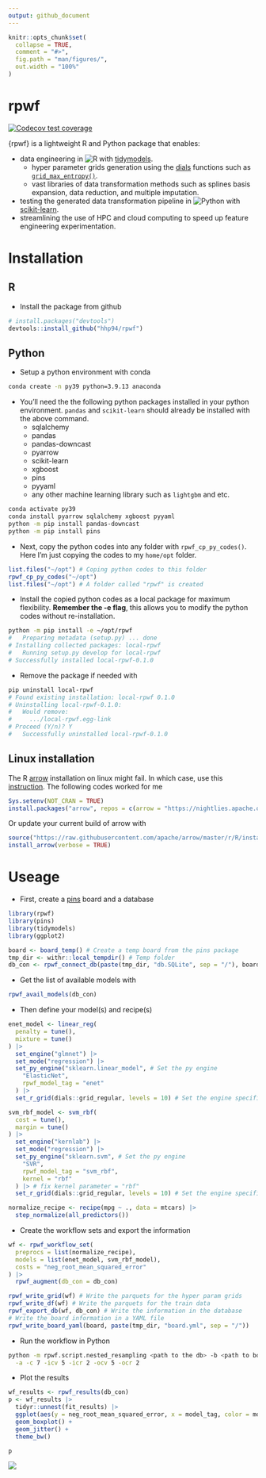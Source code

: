 ```yaml
---
output: github_document
---
```


<!-- README.md is generated from README.Rmd. Please edit that file -->

```r
knitr::opts_chunk$set(
  collapse = TRUE,
  comment = "#>",
  fig.path = "man/figures/",
  out.width = "100%"
)
```

# rpwf

<!-- badges: start -->
[![Codecov test coverage](https://codecov.io/gh/hhp94/rpwf/branch/master/graph/badge.svg)](https://app.codecov.io/gh/hhp94/rpwf?branch=master)
<!-- badges: end -->

{rpwf} is a lightweight R and Python package that enables:  

* data engineering in ![R](https://img.shields.io/static/v1?label=%20&message=%20&color=blue&logo=R) with [tidymodels](https://www.tidymodels.org/).  
  + hyper parameter grids generation using the [dials](https://dials.tidymodels.org/) functions
  such as [`grid_max_entropy()`](https://dials.tidymodels.org/reference/grid_max_entropy.html).  
  + vast libraries of data transformation methods such as splines basis expansion, data reduction, and multiple imputation.  
* testing the generated data transformation pipeline in ![Python](https://img.shields.io/static/v1?label=%20&message=%20&color=yellow&logo=Python) with [scikit-learn](https://scikit-learn.org/stable/index.html).  
* streamlining the use of HPC and cloud computing to speed up feature engineering experimentation.  

# Installation
## R
* Install the package from github   
```r
# install.packages("devtools")
devtools::install_github("hhp94/rpwf")
```

## Python
* Setup a python environment with conda  
```bash
conda create -n py39 python=3.9.13 anaconda
```

* You'll need the the following python packages installed in your python 
environment. `pandas` and `scikit-learn` should already be installed with the 
above command.  
  + sqlalchemy  
  + pandas  
  + pandas-downcast  
  + pyarrow  
  + scikit-learn  
  + xgboost  
  + pins
  + pyyaml
  + any other machine learning library such as `lightgbm` and etc.  

```bash
conda activate py39
conda install pyarrow sqlalchemy xgboost pyyaml
python -m pip install pandas-downcast
python -m pip install pins
```

* Next, copy the python codes into any folder with `rpwf_cp_py_codes()`. Here
I'm just copying the codes to my `home/opt` folder.  

```r
list.files("~/opt") # Coping python codes to this folder
rpwf_cp_py_codes("~/opt")
list.files("~/opt") # A folder called "rpwf" is created
```

* Install the copied python codes as a local package for maximum flexibility.
**Remember the -e flag**, this allows you to modify the python codes without 
re-installation.  

```bash
python -m pip install -e ~/opt/rpwf
#   Preparing metadata (setup.py) ... done
# Installing collected packages: local-rpwf
#   Running setup.py develop for local-rpwf
# Successfully installed local-rpwf-0.1.0
```

* Remove the package if needed with
```bash
pip uninstall local-rpwf
# Found existing installation: local-rpwf 0.1.0
# Uninstalling local-rpwf-0.1.0:
#   Would remove:
#     .../local-rpwf.egg-link
# Proceed (Y/n)? Y
#   Successfully uninstalled local-rpwf-0.1.0
```

## Linux installation
The R [arrow](https://arrow.apache.org/) installation on linux might fail. In 
which case, use this [instruction](https://cran.r-project.org/web/packages/arrow/vignettes/install.html). 
The following codes worked for me  

``` r
Sys.setenv(NOT_CRAN = TRUE)
install.packages("arrow", repos = c(arrow = "https://nightlies.apache.org/arrow/r", getOption("repos")))
```

Or update your current build of arrow with  

``` r
source("https://raw.githubusercontent.com/apache/arrow/master/r/R/install-arrow.R")
install_arrow(verbose = TRUE)
```

# Useage
* First, create a [pins](https://pins.rstudio.com/) board and a database   
```r
library(rpwf)
library(pins)
library(tidymodels)
library(ggplot2)

board <- board_temp() # Create a temp board from the pins package
tmp_dir <- withr::local_tempdir() # Temp folder
db_con <- rpwf_connect_db(paste(tmp_dir, "db.SQLite", sep = "/"), board) # Temp database
```

* Get the list of available models with
```r
rpwf_avail_models(db_con)
```

* Then define your model(s) and recipe(s)  
```r
enet_model <- linear_reg(
  penalty = tune(),
  mixture = tune()
) |>
  set_engine("glmnet") |>
  set_mode("regression") |>
  set_py_engine("sklearn.linear_model", # Set the py engine
    "ElasticNet",
    rpwf_model_tag = "enet"
  ) |>
  set_r_grid(dials::grid_regular, levels = 10) # Set the engine specific grid

svm_rbf_model <- svm_rbf(
  cost = tune(),
  margin = tune()
) |>
  set_engine("kernlab") |>
  set_mode("regression") |>
  set_py_engine("sklearn.svm", # Set the py engine
    "SVR",
    rpwf_model_tag = "svm_rbf",
    kernel = "rbf"
  ) |> # fix kernel parameter = "rbf"
  set_r_grid(dials::grid_regular, levels = 10) # Set the engine specific grid

normalize_recipe <- recipe(mpg ~ ., data = mtcars) |>
  step_normalize(all_predictors())
```

* Create the workflow sets and export the information
```r
wf <- rpwf_workflow_set(
  preprocs = list(normalize_recipe),
  models = list(enet_model, svm_rbf_model),
  costs = "neg_root_mean_squared_error"
) |>
  rpwf_augment(db_con = db_con)

rpwf_write_grid(wf) # Write the parquets for the hyper param grids
rpwf_write_df(wf) # Write the parquets for the train data
rpwf_export_db(wf, db_con) # Write the information in the database
# Write the board information in a YAML file
rpwf_write_board_yaml(board, paste(tmp_dir, "board.yml", sep = "/"))
```

* Run the workflow in Python
```bash
python -m rpwf.script.nested_resampling <path to the db> -b <path to board yaml> \
  -a -c 7 -icv 5 -icr 2 -ocv 5 -ocr 2
```

* Plot the results
```r
wf_results <- rpwf_results(db_con)
p <- wf_results |>
  tidyr::unnest(fit_results) |>
  ggplot(aes(y = neg_root_mean_squared_error, x = model_tag, color = model_tag)) +
  geom_boxplot() +
  geom_jitter() +
  theme_bw()

p
```

![](man/figures/README-plot_1.jpeg)
